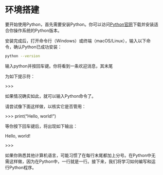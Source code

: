 # 环境搭建
要开始使用Python，首先需要安装Python。你可以访问[Python官网](https://www.python.org/downloads/)下载并安装适合你操作系统的Python版本。

安装完成后，打开命令行（Windows）或终端（macOS/Linux），输入以下命令，确认Python已成功安装：

```bash
python --version
```

输入python并按回车键。你将看到一条欢迎消息，其末尾

为如下提示符：

\>>>

如果情况确实如此，就可以输入Python命令了。

请尝试像下面这样做，以核实它是否管用：

\>>> print("Hello, world!")

等你按下回车键后，将出现如下输出：

Hello, world!

\>>>

如果你熟悉其他计算机语言，可能习惯了在每行末尾都加上分号。在Python中无需这样做，因为在Python中，一行就是一行。接下来，我们将学习如何编写和运行Python程序。